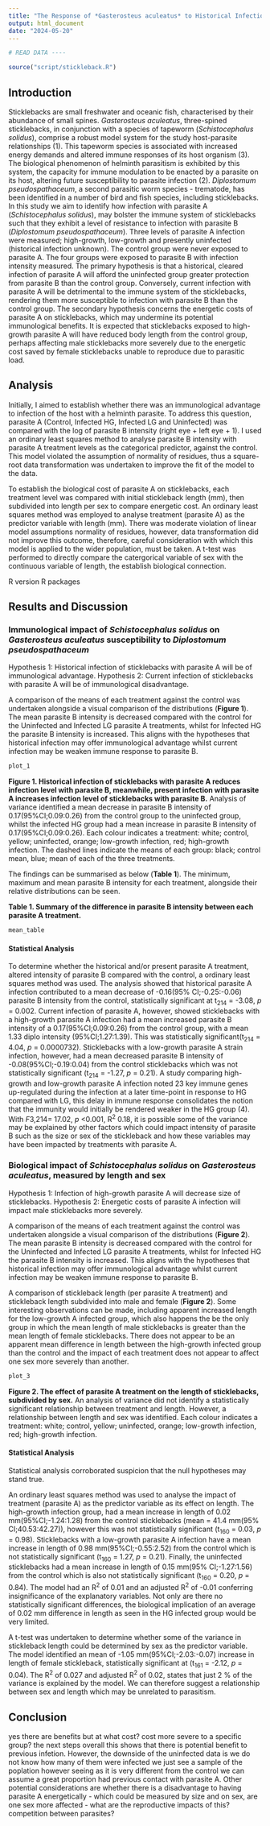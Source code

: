 ```yaml
---
title: "The Response of *Gasterosteus aculeatus* to Historical Infection with *Schistocephalus solidus* Provides Protectective Immunity Against Subsequent Infection with *Diplostomum pseudospathaceum*"
output: html_document
date: "2024-05-20"
---
```


```r
# READ DATA ----

source("script/stickleback.R")

```


## Introduction
Sticklebacks are small freshwater and oceanic fish, characterised by their abundance of small spines. *Gasterosteus aculeatus*, three-spined sticklebacks, in conjunction with a species of tapeworm (*Schistocephalus solidus*), comprise a robust model system for the study host-parasite relationships (1). This tapeworm species is associated with increased energy demands and altered immune responses of its host organism (3). The biological phenomenon of helminth parasitism is exhibited by this system, the capacity for immune modulation to be enacted by a parasite on its host, altering future susceptibility to parasite infection (2). *Diplostomum pseudospathaceum*, a second parasitic worm species - trematode, has been identified in a number of bird and fish species, including sticklebacks. In this study we aim to identify how infection with parasite A (*Schistocephalus solidus*), may bolster the immune system of sticklebacks such that they exhibit a level of resistance to infection with parasite B (*Diplostomum pseudospathaceum*). Three levels of parasite A infection were measured; high-growth, low-growth and presently uninfected (historical infection unknown). The control group were never exposed to parasite A. The four groups were exposed to parasite B with infection intensity measured. The primary hypothesis is that a historical, cleared infection of parasite A will afford the uninfected group greater protection from parasite B than the control group. Conversely, current infection with parasite A will be detrimental to the immune system of the sticklebacks, rendering them more susceptible to infection with parasite B than the control group. The secondary hypothesis concerns the energetic costs of parasite A on sticklebacks, which may undermine its potential immunological benefits. It is expected that sticklebacks exposed to high-growth parasite A will have reduced body length from the control group, perhaps affecting male sticklebacks more severely due to the energetic cost saved by female sticklebacks unable to reproduce due to parasitic load.


## Analysis
Initially, I aimed to establish whether there was an immunological advantage to infection of the host with a helminth parasite. To address this question, parasite A (Control, Infected HG, Infected LG and Uninfected) was compared with the log of parasite B intensity (right eye + left eye + 1). I used an ordinary least squares method to analyse parasite B intensity with parasite A treatment levels as the categorical predictor, against the control. This model violated the assumption of normality of residues, thus a square-root data transformation was undertaken to improve the fit of the model to the data. 

To establish the biological cost of parasite A on sticklebacks, each treatment level was compared with initial stickleback length (mm), then subdivided into length per sex to compare energetic cost. An ordinary least squares method was employed to analyse treatment (parasite A) as the predictor variable with length (mm). There was moderate violation of linear model assumptions normality of residues, however, data transformation did not improve this outcome, therefore, careful consideration with which this model is applied to the wider population, must be taken. A t-test was performed to directly compare the catergorical variable of sex with the continuous variable of length, the establish biological connection.

R version
R packages


## Results and Discussion

### Immunological impact of *Schistocephalus solidus* on *Gasterosteus aculeatus* susceptibility to *Diplostomum pseudospathaceum*
Hypothesis 1: Historical infection of sticklebacks with parasite A will be of immunological advantage. 
Hypothesis 2: Current infection of sticklebacks with parasite A will be of immunological disadvantage.

A comparison of the means of each treatment against the control was undertaken alongside a visual comparison of the distributions (**Figure 1**). The mean parasite B intensity is decreased compared with the control for the Uninfected and Infected LG parasite A treatments, whilst for Infected HG the parasite B intensity is increased. This aligns with the hypotheses that historical infection may offer immunological advantage whilst current infection may be weaken immune response to parasite B. 

```r

plot_1

```

**Figure 1. Historical infection of sticklebacks with parasite A reduces infection level with parasite B, meanwhile, present infection with parasite A increases infection level of sticklebacks with parasite B.** Analysis of variance identified a mean decrease in parasite B intensity of 0.17(95%CI;0.09:0.26) from the control group to the uninfected group, whilst the infected HG group had a mean increase in parasite B intensity of 0.17(95%CI;0.09:0.26). Each colour indicates a treatment: white; control, yellow; uninfected, orange; low-growth infection, red; high-growth infection. The dashed lines indicate the means of each group: black; control mean, blue; mean of each of the three treatments.

The findings can be summarised as below (**Table 1**). The minimum, maximum and mean parasite B intensity for each treatment, alongside their relative distributions can be seen. 

**Table 1. Summary of the difference in parasite B intensity between each parasite A treatment.**
```r

mean_table

```

#### Statistical Analysis
To determine whether the historical and/or present parasite A treatment, altered intensity of parasite B compared with the control, a ordinary least squares method was used. The analysis showed that historical parasite A infection contributed to a mean decrease of -0.16(95% CI;-0.25:-0.06) parasite B intensity from the control, statistically significant at t~214~ = -3.08, *p* = 0.002. Current infection of parasite A, however, showed sticklebacks with a high-growth parasite A infection had a mean increased parasite B intensity of a 0.17(95%CI;0.09:0.26) from the control group, with a mean 1.33 diplo intensity (95%CI;1.27:1.39). This was statistically significant(t~214~ = 4.04, *p* = 0.0000732). 
Sticklebacks with a low-growth parasite A strain infection, however, had a mean decreased parasite B intensity of -0.08(95%CI;-0.19:0.04) from the control sticklebacks which was not statistically significant (t~214~ = -1.27, *p* = 0.21). A study comparing high-growth and low-growth parasite A infection noted 23 key immune genes up-regulated during the infection at a later time-point in response to HG compared with LG, this delay in immune response consolidates the notion that the immunity would initially be rendered weaker in the HG group (4).
With *F*3,214= 17.02, *p* <0.001, R^2^ 0.18, it is possible some of the variance may be explained by other factors which could impact intensity of parasite B such as the size or sex of the stickleback and how these variables may have been impacted by treatments with parasite A.


### Biological impact of *Schistocephalus solidus* on *Gasterosteus aculeatus*, measured by length and sex
Hypothesis 1: Infection of high-growth parasite A will decrease size of sticklebacks.
Hypothesis 2: Energetic costs of parasite A infection will impact male sticklebacks more severely.

A comparison of the means of each treatment against the control was undertaken alongside a visual comparison of the distributions (**Figure 2**). The mean parasite B intensity is decreased compared with the control for the Uninfected and Infected LG parasite A treatments, whilst for Infected HG the parasite B intensity is increased. This aligns with the hypotheses that historical infection may offer immunological advantage whilst current infection may be weaken immune response to parasite B.

A comparison of stickleback length (per parasite A treatment) and stickleback length subdivided into male and female (**Figure 2**). Some interesting observations can be made, including apparent increased length for the low-growth A infected group, which also happens the be the only group in which the mean length of male sticklebacks is greater than the mean length of female sticklebacks. There does not appear to be an apparent mean difference in length between the high-growth infected group than the control and the impact of each treatment does not appear to affect one sex more severely than another. 

```r

plot_3

```
**Figure 2. The effect of parasite A treatment on the length of sticklebacks, subdivided by sex.** An analysis of variance did not identify a statistically significant relationship between treatment and length. However, a relationship between length and sex was identified. Each colour indicates a treatment: white; control, yellow; uninfected, orange; low-growth infection, red; high-growth infection.


#### Statistical Analysis
Statistical analysis corroborated suspicion that the null hypotheses may stand true. 

An ordinary least squares method was used to analyse the impact of treatment (parasite A) as the predictor variable as its effect on length. The high-growth infection group, had a mean increase in length of 0.02 mm(95%CI;-1.24:1.28) from the control sticklebacks (mean = 41.4 mm(95% CI;40.53:42.27)), however this was not statistically significant (t~160~ = 0.03, *p* = 0.98). Sticklebacks with a low-growth parasite A infection have a mean increase in length of 0.98 mm(95%CI;-0.55:2.52) from the control which is not statistically significant (t~160~ = 1.27, *p* = 0.21). Finally, the uninfected sticklebacks had a mean increase in length of 0.15 mm(95% CI;-1.27:1.56) from the control which is also not statistically significant (t~160~ = 0.20, *p* = 0.84). The model had an R^2^ of 0.01 and an adjusted R^2^ of -0.01 conferring insignificance of the explanatory variables. Not only are there no statistically significant differences, the biological implication of an average of 0.02 mm difference in length as seen in the HG infected group would be very limited.

A t-test was undertaken to determine whether some of the variance in stickleback length could be determined by sex as the predictor variable. The model identified an mean of -1.05 mm(95%CI;-2.03:-0.07) increase in length of female stickleback, statistically significant at (t~161~ = -2.12, *p* = 0.04). The R^2^ of 0.027 and adjusted R^2^ of 0.02, states that just 2 % of the variance is explained by the model. We can therefore suggest a relationship between sex and length which may be unrelated to parasitism. 





## Conclusion 
yes there are benefits but at what cost?
cost more severe to a specific group?
the next steps
overall this shows that there is potential benefit to previous infetion. However, the downside of the uninfected data is we do not know how many of them were infected we just see a sample of the poplation however seeing as it is very different from the control we can assume a great proportion had previous contact with parasite A. Other potential considerations are whether there is a disadvantage to having parasite A energetically - which could be measured by size and on sex, are one sex more affected - what are the reproductive impacts of this? 
competition between parasites?


